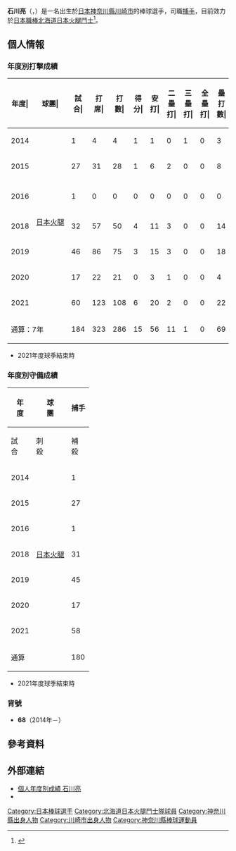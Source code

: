 {{Infobox NPB player|
|name=石川亮|
|image=Ryo-ishikawa68.jpg|
|width=300|
|position=捕手|
|team=北海道日本火腿斗士|
|number=68|
|bats=右|
|throws=右|
|birthdate={{birth_date_and_age|1995|7|20|mf=y}}|
|birthplace={{JPN}}[[神奈川縣|神奈川縣]][[川崎市|川崎市]]|
|debutdate=10月2日
|debutyear=2014年
|debutteam=北海道日本火腿鬥士
|statyear=2021年球季
|stat1label=打擊率
|stat1value=0.196
|stat2label=全壘打
|stat2value=0
|stat3label=打點
|stat3value=20
|stat4label=盜壘
|stat4value=0
|teams=<nowiki></nowiki>
* [[帝京中學校及高等學校|帝京高等學校]]
* [[北海道日本火腿鬥士|北海道日本火腿鬥士]]（2014年－）
}}

'''石川亮'''（{{jpn|j=石川 亮|hg=いしかわ りょう|rm=Ishikawa Ryo}}，{{bd|1995年|7月20日|catIdx=Ishikawa, Ryo}}）是一名出生於[[日本|日本]][[神奈川縣|神奈川縣]][[川崎市|川崎市]]的棒球選手，司職[[捕手|捕手]]，目前效力於[[日本職棒|日本職棒]][[北海道日本火腿鬥士|北海道日本火腿鬥士]]<ref>{{cite web |url=https://www.nikkansports.com/baseball/professional/koukai/team/koukai-fighters.html |title=日本ハム - 契約更改 - プロ野球 |publisher=日刊スポーツ |date=2020-08-04 |access-date=2020-11-03 |archive-date=2020-12-05 |archive-url=https://web.archive.org/web/20201205103359/https://www.nikkansports.com/baseball/professional/koukai/team/koukai-fighters.html |dead-url=no }}</ref>。

== 個人情報 ==
=== 年度別打擊成績 ===
{| class="wikitable" style="text-align:right; font-size:small"
|-bgcolor="#efefef"
!年度|!!球團|!!試合|!!打席|!!打數|!!得分|!!安打|!!二<br>壘<br>打|!!三<br>壘<br>打|!!全<br>壘<br>打|!!壘<br>打<br>數|!!打點|!!盜壘|!!盜<br>壘<br>刺|!!觸擊|!!犧<br>牲<br>打|!!保送|!!敬遠|!!觸身|!!三振|!!雙殺|!!打<br>擊<br>率|!!上<br>壘<br>率|!!長<br>打<br>率|!!OPS
|-
|style="text-align: center;"|2014
|rowspan="7" style="text-align: center; white-space:nowrap;"|[[北海道日本火腿鬥士|日本火腿]]
|1||4||4||1||1||0||1||0||3||3||0||0||0||0||0||0||0||1||0||.250||.250||.750||1.000
|-
|style="text-align: center;"|2015
|27||31||28||1||6||2||0||0||8||3||0||0||0||2||1||0||0||9||0||.214||.226||.286||.512
|-
|style="text-align: center;"|2016
|1||0||0||0||0||0||0||0||0||0||0||0||0||0||0||0||0||0||0||----||----||----||----
|-
|style="text-align: center;"|2018
|32||57||50||4||11||3||0||0||14||3||0||0||2||0||4||0||1||16||1||.220||.291||.280||.571
|-
|style="text-align: center;"|2019
|46||86||75||3||15||3||0||0||18||3||0||0||9||0||2||0||0||29||2||.200||.221||.240||.461
|-
|style="text-align: center;"|2020
|17||22||21||0||3||1||0||0||4||1||0||0||1||0||0||0||0||8||0||.143||.143||.190||.333
|-
|style="text-align:center;"|2021
|60||123||108||6||20||2||0||0||22||7||0||1||11||0||4||0||0||21||3||.185||.214||.204||.418
|-
!colspan="2"|通算：7年
|184||323||286||15||56||11||1||0||69||20||0||1||23||2||11||0||1||84||6||.196||.227||.241||.468
|}
* 2021年度球季結束時

=== 年度別守備成績 ===
{| class="wikitable" style="text-align: right; font-size: small;"
!rowspan="2"|年<br />度!!rowspan="2"|球<br />團!!colspan="11"|捕手
|-
!試<br>合!!刺<br>殺!!補<br>殺!!失<br>誤!!雙<br>殺!!守<br>備<br>率!!捕<br>逸!!企<br>圖<br>數!!被<br>盜<br>壘!!盜<br>壘<br>刺!!阻<br>殺<br>率
|-
|style="text-align:center;"|2014
|rowspan="7" style="text-align: center; white-space:nowrap;"|[[北海道日本火腿鬥士|日本火腿]]
|1||8||1||0||0||1.000||0||1||0||1||1.000
|-
|style="text-align:center;"|2015
|27||58||8||0||2||1.000||1||8||6||2||.250
|-
|style="text-align:center;"|2016
|1||2||0||0||0||1.000||0||0||0||0||.000
|-
|style="text-align:center;"|2018
|31||122||22||0||0||1.000||1||18||13||5||.278
|-
|style="text-align:center;"|2019
|45||196||30||0||1||1.000||1||27||22||5||.185
|-
|style="text-align: center;"|2020
|17||57||7||0||1||1.000||1||7||6||1||.143
|-
|style="text-align: center;"|2021
|58||283||36||4||3||.988||1||47||38||9||.191
|-
! colspan="2" |通算
|180||726||104||4||7||.995||6||108||85||23||.213
|}
* 2021年度球季結束時

=== 背號 ===
* '''68'''（2014年－）

== 參考資料 ==
{{reflist}}

== 外部連結 ==
* [https://npb.jp/bis/players/81185139.html 個人年度別成績 石川亮] {{Wayback|url=https://npb.jp/bis/players/81185139.html |date=20201205075358 }} {{ja icon}}
* {{Baseballstats|brm=ishika000ryo}}

{{北海道日本火腿鬥士球團球員名單}}
{{DEFAULTSORT:Ishikawa, Ryo}}
[[Category:日本棒球選手|Category:日本棒球選手]]
[[Category:北海道日本火腿鬥士隊球員|Category:北海道日本火腿鬥士隊球員]]
[[Category:神奈川縣出身人物|Category:神奈川縣出身人物]]
[[Category:川崎市出身人物|Category:川崎市出身人物]]
[[Category:神奈川縣棒球運動員|Category:神奈川縣棒球運動員]]